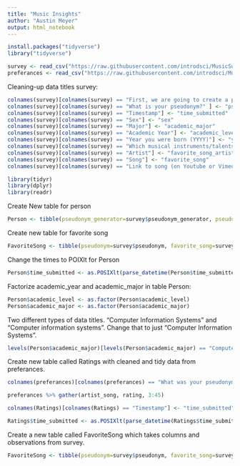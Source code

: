 ```yaml
---
title: "Music Insights"
author: "Austin Meyer"
output: html_notebook
---
```


```r
install.packages("tidyverse")
library("tidyverse")

survey <- read_csv("https://raw.githubusercontent.com/introdsci/MusicSurvey/master/music-survey.csv")
preferances <- read_csv("https://raw.githubusercontent.com/introdsci/MusicSurvey/master/preferences-survey.csv")
```

Cleaning-up data titles survey:
```r
colnames(survey)[colnames(survey) == "First, we are going to create a pseudonym for you to keep this survey anonymous (more or less). Which pseudonym generator would you prefer?"] <- "generator_name"
colnames(survey)[colnames(survey) == "What is your pseudonym?" ] <- "pseudonym"
colnames(survey)[colnames(survey) == "Timestamp"] <- "time_submitted"
colnames(survey)[colnames(survey) == "Sex"] <- "sex"
colnames(survey)[colnames(survey) == "Major"] <- "academic_major"
colnames(survey)[colnames(survey) == "Academic Year"] <- "academic_level"
colnames(survey)[colnames(survey) == "Year you were born (YYYY)"] <- "year_born"
colnames(survey)[colnames(survey) == "Which musical instruments/talents do you play? (Select all that apply)"] <- "instrument_list"
colnames(survey)[colnames(survey) == "Artist"] <- "favorite_song_artist"
colnames(survey)[colnames(survey) == "Song"] <- "favorite_song"
colnames(survey)[colnames(survey) == "Link to song (on Youtube or Vimeo)"] <- "favorite_song_link"
```


```r
library(tidyr)
library(dplyr)
library(readr)
```

Create New table for person
```r
Person <- tibble(pseudonym_generator=survey$pseudonym_generator, pseudonym=survey$pseudonym, sex=survey$sex, year_born=survey$year_born, academic_major=survey$academic_major, academic_level=survey$academic_level, time_submitted=survey$time_submitted)
```

Create new table for favorite song
```r
FavoriteSong <- tibble(pseudonym=survey$pseudonym, favorite_song=survey$favorite_song, favorite_song_artist=survey$favorite_song_artist, favorite_song_link=survey$favorite_song_link)
```

Change the times to POIXlt for Person
```r
Person$time_submitted <- as.POSIXlt(parse_datetime(Person$time_submitted, format="%m/%d/%y %H:%M"))
```

Factorize academic_year and academic_major in table Person:
```r
Person$academic_level <- as.factor(Person$academic_level)
Person$academic_major <- as.factor(Person$academic_major)
```

Two different types of data titles. "Computer Information Systems" and "Computer information systems". Change that to just "Computer Information Systems".
```r
levels(Person$academic_major)[levels(Person$academic_major) == "Computer information systems"] <- "Computer Information Systems"
```

Create new table called Ratings with cleaned and tidy data from preferances.
```r
colnames(preferances)[colnames(preferances) == "What was your pseudonym?" ] <- "pseudonym"

preferances %>% gather(artist_song, rating, 3:45)

colnames(Ratings)[colnames(Ratings) == "Timestamp"] <- "time_submitted"

Ratings$time_submitted <- as.POSIXlt(parse_datetime(Ratings$time_submitted, format="%m/%d/%y %H:%M"))
```

Create a new table called FavoriteSong which takes columns and observations from survey.
```r
FavoriteSong <- tibble(pseudonym=survey$pseudonym, favorite_song=survey$favorite_song, favorite_song_artist=survey$favorite_song_artist, favorite_song_link=survey$favorite_song_link)
```